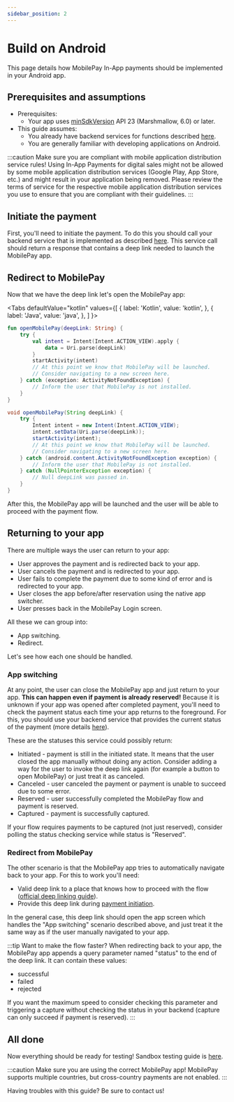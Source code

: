 ```yaml
---
sidebar_position: 2
---
```



# Build on Android

This page details how MobilePay In-App payments should be implemented in your Android app.

## Prerequisites and assumptions

- Prerequisites:
  - Your app uses [minSdkVersion](https://developer.android.com/training/basics/supporting-devices/platforms.html#sdk-versions) API 23 (Marshmallow, 6.0) or later.
- This guide assumes:
  - You already have backend services for functions described [here](https://mobilepaydev.github.io/MobilePay-Payments-API/docs/guides/in-app-payments/how-it-works).
  - You are generally familiar with developing applications on Android.

:::caution Make sure you are compliant with mobile application distribution service rules!
Using In-App Payments for digital sales might not be allowed by some mobile application distribution services (Google Play, App Store, etc.) and might result in your application being removed. Please review the terms of service for the respective mobile application distribution services you use to ensure that you are compliant with their guidelines.
:::

## Initiate the payment

First, you'll need to initiate the payment. To do this you should call your backend service that is implemented as described [here](https://mobilepaydev.github.io/MobilePay-Payments-API/docs/payments-refunds/take-payments). This service call should return a response that contains a deep link needed to launch the MobilePay app.

## Redirect to MobilePay

Now that we have the deep link let's open the MobilePay app:

<Tabs
  defaultValue="kotlin"
  values={[
    { label: 'Kotlin', value: 'kotlin', },
    { label: 'Java', value: 'java', },
  ]
}>
<TabItem value="kotlin">

```kotlin
fun openMobilePay(deepLink: String) {
    try {
        val intent = Intent(Intent.ACTION_VIEW).apply {
            data = Uri.parse(deepLink)
        }
        startActivity(intent)
        // At this point we know that MobilePay will be launched.
        // Consider navigating to a new screen here.
    } catch (exception: ActivityNotFoundException) {
        // Inform the user that MobilePay is not installed.
    }
}
```

</TabItem>

<TabItem value="java">

```java
void openMobilePay(String deepLink) {
    try {
        Intent intent = new Intent(Intent.ACTION_VIEW);
        intent.setData(Uri.parse(deepLink));
        startActivity(intent);
        // At this point we know that MobilePay will be launched.
        // Consider navigating to a new screen here.
    } catch (android.content.ActivityNotFoundException exception) {
        // Inform the user that MobilePay is not installed.
    } catch (NullPointerException exception) {
        // Null deepLink was passed in.
    }
}
```

</TabItem>
</Tabs>

After this, the MobilePay app will be launched and the user will be able to proceed with the payment flow.

## Returning to your app

There are multiple ways the user can return to your app:

- User approves the payment and is redirected back to your app.
- User cancels the payment and is redirected to your app.
- User fails to complete the payment due to some kind of error and is redirected to your app.
- User closes the app before/after reservation using the native app switcher.
- User presses back in the MobilePay Login screen.

All these we can group into:

- App switching.
- Redirect.

Let's see how each one should be handled.

### App switching

At any point, the user can close the MobilePay app and just return to your app. **This can happen even if payment is already reserved!** Because it is unknown if your app was opened after completed payment, you'll need to check the payment status each time your app returns to the foreground. For this, you should use your backend service that provides the current status of the payment (more details [here](/docs/payments-refunds/take-payments)).

These are the statuses this service could possibly return:

- Initiated - payment is still in the initiated state. It means that the user closed the app manually without doing any action. Consider adding a way for the user to invoke the deep link again (for example a button to open MobilePay) or just treat it as canceled.
- Canceled - user canceled the payment or payment is unable to succeed due to some error.
- Reserved - user successfully completed the MobilePay flow and payment is reserved.
- Captured - payment is successfully captured.

If your flow requires payments to be captured (not just reserved), consider polling the status checking service while status is "Reserved".

### Redirect from MobilePay

The other scenario is that the MobilePay app tries to automatically navigate back to your app. For this to work you'll need:

- Valid deep link to a place that knows how to proceed with the flow ([official deep linking guide](https://developer.android.com/training/app-links/deep-linking)).
- Provide this deep link during [payment initiation](#initiate-the-payment).

In the general case, this deep link should open the app screen which handles the "App switching" scenario described above, and just treat it the same way as if the user manually navigated to your app.

:::tip Want to make the flow faster?
When redirecting back to your app, the MobilePay app appends a query parameter named "status" to the end of the deep link. It can contain these values:

- successful
- failed
- rejected

If you want the maximum speed to consider checking this parameter and triggering a capture without checking the status in your backend (capture can only succeed if payment is reserved).
:::

## All done

Now everything should be ready for testing! Sandbox testing guide is [here](https://sandbox-developer.mobilepay.dk/).

:::caution Make sure you are using the correct MobilePay app!
MobilePay supports multiple countries, but cross-country payments are not enabled.
:::

Having troubles with this guide? Be sure to contact us!
